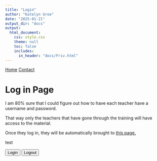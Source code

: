 ```yaml
---
title: "Login"
author: "Katelyn Groe"
date: "2025-01-21"
output_dir: "docs"
output:
  html_document:
    css: style.css
    theme: null
    toc: false
    includes:
      in_header: "docs/Friv.html"
---
```


<nav>
  <a href="index.html">Home</a>
  <a href="contact.html">Contact</a>
</nav>

# Log in Page

I am 80% sure that I could figure out how to have each teacher have a username and password.  

That way only the teachers that have gone through the training will have access to the material.

Once they log in, they will be automatically brought to [this page.](Modules.html)

test

<!-- Load Auth0 and authentication script -->
<script src="https://cdn.auth0.com/js/auth0-spa-js/1.22/auth0-spa-js.production.js"></script>
<script src="auth.js"></script>

<button onclick="login()">Login</button>
<button onclick="logout()">Logout</button>
